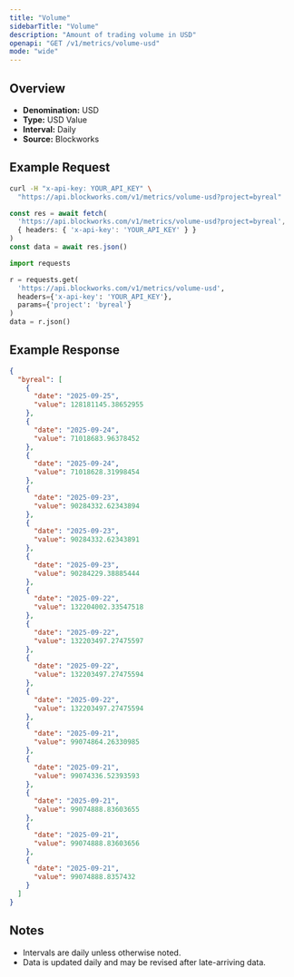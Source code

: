 ```yaml
---
title: "Volume"
sidebarTitle: "Volume"
description: "Amount of trading volume in USD"
openapi: "GET /v1/metrics/volume-usd"
mode: "wide"
---
```


## Overview

- **Denomination:** USD
- **Type:** USD Value
- **Interval:** Daily
- **Source:** Blockworks

## Example Request

<CodeGroup>

```bash cURL
curl -H "x-api-key: YOUR_API_KEY" \
  "https://api.blockworks.com/v1/metrics/volume-usd?project=byreal"
```

```typescript TypeScript
const res = await fetch(
  'https://api.blockworks.com/v1/metrics/volume-usd?project=byreal',
  { headers: { 'x-api-key': 'YOUR_API_KEY' } }
)
const data = await res.json()
```

```python Python
import requests

r = requests.get(
  'https://api.blockworks.com/v1/metrics/volume-usd',
  headers={'x-api-key': 'YOUR_API_KEY'},
  params={'project': 'byreal'}
)
data = r.json()
```

</CodeGroup>

## Example Response

```json
{
  "byreal": [
    {
      "date": "2025-09-25",
      "value": 128181145.38652955
    },
    {
      "date": "2025-09-24",
      "value": 71018683.96378452
    },
    {
      "date": "2025-09-24",
      "value": 71018628.31998454
    },
    {
      "date": "2025-09-23",
      "value": 90284332.62343894
    },
    {
      "date": "2025-09-23",
      "value": 90284332.62343891
    },
    {
      "date": "2025-09-23",
      "value": 90284229.38885444
    },
    {
      "date": "2025-09-22",
      "value": 132204002.33547518
    },
    {
      "date": "2025-09-22",
      "value": 132203497.27475597
    },
    {
      "date": "2025-09-22",
      "value": 132203497.27475594
    },
    {
      "date": "2025-09-22",
      "value": 132203497.27475594
    },
    {
      "date": "2025-09-21",
      "value": 99074864.26330985
    },
    {
      "date": "2025-09-21",
      "value": 99074336.52393593
    },
    {
      "date": "2025-09-21",
      "value": 99074888.83603655
    },
    {
      "date": "2025-09-21",
      "value": 99074888.83603656
    },
    {
      "date": "2025-09-21",
      "value": 99074888.8357432
    }
  ]
}
```

## Notes
- Intervals are daily unless otherwise noted.
- Data is updated daily and may be revised after late-arriving data.